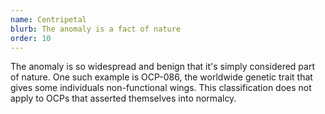 ```yaml
---
name: Centripetal
blurb: The anomaly is a fact of nature
order: 10
---
```


The anomaly is so widespread and benign that it's simply considered part of nature. One such example is OCP-086, the worldwide genetic trait that gives some individuals non-functional wings. This classification does not apply to OCPs that asserted themselves into normalcy.

